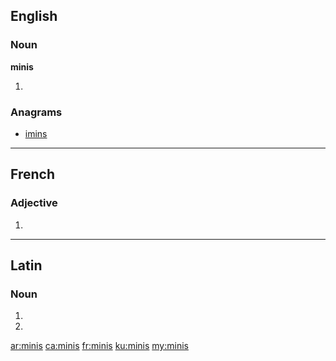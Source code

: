 ==English==

===Noun===
'''minis'''

# {{plural of|mini}}

===Anagrams===
* [[imins#English|imins]]

----

==French==

===Adjective===
{{fr-adj-form}}

# {{form of|masculine plural|mini|lang=fr}}

----

==Latin==

===Noun===
{{la-noun-form|minīs}}

# {{inflection of|mina|mina|dat|p|lang=la}}
# {{inflection of|mina|mina|abl|p|lang=la}}

[[ar:minis]]
[[ca:minis]]
[[fr:minis]]
[[ku:minis]]
[[my:minis]]